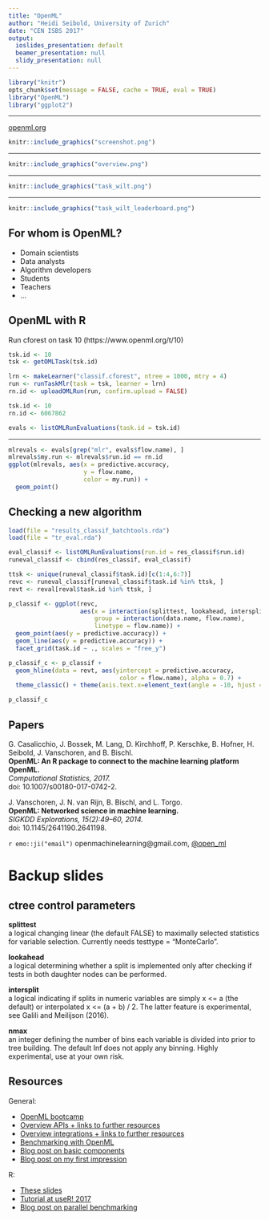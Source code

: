 ```yaml
---
title: "OpenML"
author: "Heidi Seibold, University of Zurich"
date: "CEN ISBS 2017"
output:
  ioslides_presentation: default
  beamer_presentation: null
  slidy_presentation: null
---
```

```r
library("knitr")
opts_chunk$set(message = FALSE, cache = TRUE, eval = TRUE)
library("OpenML")
library("ggplot2")
```


---

[openml.org](http://www.openml.org/)

```r
knitr::include_graphics("screenshot.png")
```


---

```r
knitr::include_graphics("overview.png")
```



---

```r
knitr::include_graphics("task_wilt.png")
```


---

```r
knitr::include_graphics("task_wilt_leaderboard.png")
```


## For whom is OpenML?

- Domain scientists
- Data analysts
- Algorithm developers
- Students
- Teachers
- ...


## OpenML with R

Run cforest on task 10 (https://www.openml.org/t/10)
```r
tsk.id <- 10
tsk <- getOMLTask(tsk.id)

lrn <- makeLearner("classif.cforest", ntree = 1000, mtry = 4)
run <- runTaskMlr(task = tsk, learner = lrn)
rn.id <- uploadOMLRun(run, confirm.upload = FALSE)
```

```r
tsk.id <- 10
rn.id <- 6067862
```

```r
evals <- listOMLRunEvaluations(task.id = tsk.id)
```

---

```r
mlrevals <- evals[grep("mlr", evals$flow.name), ]
mlrevals$my.run <- mlrevals$run.id == rn.id
ggplot(mlrevals, aes(x = predictive.accuracy, 
                     y = flow.name, 
                     color = my.run)) + 
  geom_point()
```




## Checking a new algorithm
```r
load(file = "results_classif_batchtools.rda")
load(file = "tr_eval.rda")

eval_classif <- listOMLRunEvaluations(run.id = res_classif$run.id)
runeval_classif <- cbind(res_classif, eval_classif)

ttsk <- unique(runeval_classif$task.id)[c(1:4,6:7)]
revc <- runeval_classif[runeval_classif$task.id %in% ttsk, ]
revt <- reval[reval$task.id %in% ttsk, ]
```

```r
p_classif <- ggplot(revc, 
                    aes(x = interaction(splittest, lookahead, intersplit, nmax), 
                        group = interaction(data.name, flow.name), 
                        linetype = flow.name)) +
  geom_point(aes(y = predictive.accuracy)) + 
  geom_line(aes(y = predictive.accuracy)) + 
  facet_grid(task.id ~ ., scales = "free_y")

p_classif_c <- p_classif + 
  geom_hline(data = revt, aes(yintercept = predictive.accuracy,
                               color = flow.name), alpha = 0.7) +
  theme_classic() + theme(axis.text.x=element_text(angle = -10, hjust = 0))

p_classif_c
```



## Papers

G. Casalicchio, J. Bossek, M. Lang, D. Kirchhoff, P. Kerschke, B.
Hofner, H. Seibold, J. Vanschoren, and B. Bischl.    
**OpenML: An R package to connect to the machine learning platform OpenML.**   
*Computational Statistics, 2017.*    
doi: 10.1007/s00180-017-0742-2.

J. Vanschoren, J. N. van Rijn, B. Bischl, and L. Torgo.    
**OpenML: Networked science in machine learning.**   
*SIGKDD Explorations, 15(2):49–60, 2014.*    
doi: 10.1145/2641190.2641198.     

   
`r emo::ji("email")` openmachinelearning@gmail.com, [\@open_ml](https://twitter.com/open_ml)



# Backup slides

## ctree control parameters

**splittest**	   
a logical changing linear (the default FALSE) to maximally selected statistics for variable selection. Currently needs testtype = "MonteCarlo".

**lookahead**	   
a logical determining whether a split is implemented only after checking if tests in both daughter nodes can be performed.

**intersplit**    
a logical indicating if splits in numeric variables are simply x <= a (the default) or interpolated x <= (a + b) / 2. The latter feature is experimental, see Galili and Meilijson (2016).

**nmax**	    
an integer defining the number of bins each variable is divided into prior to tree building. The default Inf does not apply any binning. Highly experimental, use at your own risk.

## Resources

General:

- [OpenML bootcamp](https://www.openml.org/guide/bootcamp)
- [Overview APIs + links to further resources](https://www.openml.org/guide/api)
- [Overview integrations + links to further resources](https://www.openml.org/guide/integrations)
- [Benchmarking with OpenML](https://www.openml.org/guide/benchmark)
- [Blog post on basic components](https://medium.com/open-machine-learning/basic-components-of-openml-a5745634c664)
- [Blog post on my first impression](http://heidiseibold.github.io/r/2016/05/02/OpenML/)

R:

- [These slides](http://openml.github.io/articles/slides/talk_cenisbs_2017/OpenML_CENISBS.html)
- [Tutorial at useR! 2017](http://openml.github.io/articles/slides/useR2017_tutorial/)
- [Blog post on parallel benchmarking](http://mlr-org.github.io/Parallel_benchmarking_with_OpenML_and_mlr/)






